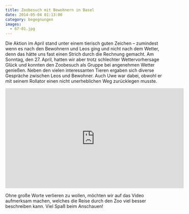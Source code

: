```yaml
---
title: Zoobesuch mit Bewohnern in Basel
date: 2014-05-04 01:13:00
category: begegnungen
images:
  - 67-01.jpg
---
```


Die Aktion im April stand unter einem tierisch guten Zeichen – zumindest wenn es nach den Bewohnern und Leos ging und nicht nach dem Wetter, denn das hätte uns fast einen Strich durch die Rechnung gemacht. Am Sonntag, den 27. April, hatten wir aber trotz schlechter Wettervorhersage Glück und konnten den Zoobesuch als Gruppe bei angenehmen Wetter genießen. Neben den vielen interessanten Tieren ergaben sich diverse Gespräche zwischen Leos und Bewohner. Auch Uwe war dabei, obwohl er mit seinem Rollator einen nicht unerheblichen Weg zurücklegen musste.

<iframe
  width="560"
  height="315"
  src="https://www.youtube-nocookie.com/embed/UK6keGDRqdM"
  title="Video zum Zoobesuch"
  frameborder="0"
  allow="accelerometer; autoplay; clipboard-write; encrypted-media; gyroscope; picture-in-picture"
  allowfullscreen
></iframe>

Ohne große Worte verlieren zu wollen, möchten wir auf das Video aufmerksam machen, welches die Reise durch den Zoo viel besser beschreiben kann. Viel Spaß beim Anschauen!
